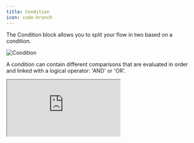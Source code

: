 ```yaml
---
title: Condition
icon: code-branch
---
```


The Condition block allows you to split your flow in two based on a condition.

<Frame caption='This can be translated to: "If Score is greater than 20 then go to this path. Otherwise, go to the other path."'>
  <img src="/images/blocks/logic/condition.png" alt="Condition" />
</Frame>

A condition can contain different comparisons that are evaluated in order and linked with a logical operator: 'AND' or 'OR'.

<div className="relative" style={{ paddingBottom: '64.5933014354067%' }}>
  <iframe
    src="https://www.youtube.com/embed/47KyLHzdpnY"
    allowFullScreen
    className="absolute top-0 left-0 w-full h-full"
  />
</div>

## Operators

<ResponseField name="Equal to">
  Will match if the provided value is strictly equal to the value.
</ResponseField>

<ResponseField name="Not equal">
  Will match if the provided value is not equal to the value.
</ResponseField>

<ResponseField name="Contains">
  Will match if the provided value contains the value. If a list is provided, it
  will match if the list has at least one element in common with the value.
</ResponseField>

<ResponseField name="Does not contain">
  Same as `Contains` but will match the inverse.
</ResponseField>

<ResponseField name="Greater than">
  Will match if the provided value is greater or equal than the value.
</ResponseField>

<ResponseField name="Less than">
  Will match if the provided value is less or equal than the value.
</ResponseField>

<ResponseField name="Is set">
  Will match if the provided value is not null or undefined and not an empty
  string.
</ResponseField>

<ResponseField name="Is empty">
  Will match if the provided value is null, undefined, or an empty string.
</ResponseField>

<ResponseField name="Starts with">
  Will match if the provided value starts with the value.
</ResponseField>

<ResponseField name="Ends with">
  Will match if the provided value ends with the value.
</ResponseField>

<ResponseField name="Matches regex">
Value should start and end with `/` and contain a valid regex pattern.

Example:

- `/^hello$/` will match if the string is strictly equal to "hello".
- `/hello/` will match if the string contains "hello". Like "hello world".

</ResponseField>

<ResponseField name="Does not match regex">
  Same as `Matches regex` but will match if the provided value does not match
  the regex pattern.
</ResponseField>
